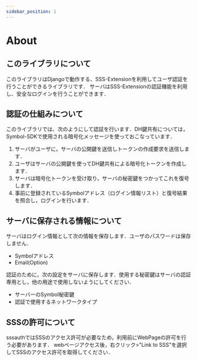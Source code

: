 ```yaml
---
sidebar_position: 1
---
```

# About

## このライブラリについて
このライブラリはDjangoで動作する、SSS-Extensionを利用してユーザ認証を行うことができるライブラリです．
サーバはSSS-Extensionの認証機能を利用し、安全なログインを行うことができます．

## 認証の仕組みについて
このライブラリでは、次のようにして認証を行います．DH鍵共有については，Symbol-SDKで使用される暗号化メッセージを使っておこなっています．
1. サーバがユーザに，サーバの公開鍵を送信しトークンの作成要求を送信します．
2. ユーザはサーバの公開鍵を使ってDH鍵共有による暗号化トークンを作成します．
3. サーバは暗号化トークンを受け取り，サーバの秘密鍵をつかってこれを復号します．
4. 事前に登録されているSymbolアドレス（ログイン情報リスト）と復号結果を照合し，ログインを行います．

## サーバに保存される情報について
サーバはログイン情報として次の情報を保存します．ユーザのパスワードは保存しません．
- Symbolアドレス
- Email(Option)

認証のために，次の設定をサーバに保存します．使用する秘密鍵はサーバの認証専用とし，他の用途で使用しないようにしてください．
- サーバーのSymbol秘密鍵
- 認証で使用するネットワークタイプ

## SSSの許可について
sssauthではSSSのアクセス許可が必要なため，利用前にWebPageの許可を行う必要があります．
webページアクセス後，右クリック>"Link to SSS"を選択してSSSのアクセス許可を取得してください．